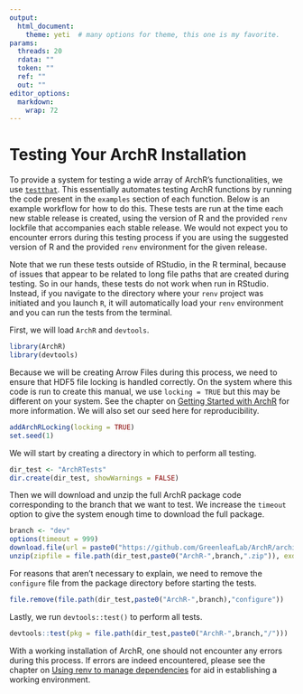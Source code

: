 ```yaml
---
output:
  html_document:
    theme: yeti  # many options for theme, this one is my favorite.
params:
  threads: 20
  rdata: ""
  token: ""
  ref: ""
  out: ""
editor_options: 
  markdown: 
    wrap: 72
---
```


# Testing Your ArchR Installation

To provide a system for testing a wide array of ArchR's functionalities, we use [`testthat`](https://testthat.r-lib.org/). This essentially automates testing ArchR functions by running the code present in the `examples` section of each function. Below is an example workflow for how to do this. These tests are run at the time each new stable release is created, using the version of R and the provided `renv` lockfile that accompanies each stable release. We would not expect you to encounter errors during this testing process if you are using the suggested version of R and the provided `renv` environment for the given release.

Note that we run these tests outside of RStudio, in the R terminal, because of issues that appear to be related to long file paths that are created during testing. So in our hands, these tests do not work when run in RStudio. Instead, if you navigate to the directory where your `renv` project was initiated and you launch `R`, it will automatically load your `renv` environment and you can run the tests from the terminal.

First, we will load `ArchR` and `devtools`.
```r
library(ArchR)
library(devtools)
```

Because we will be creating Arrow Files during this process, we need to ensure that HDF5 file locking is handled correctly. On the system where this code is run to create this manual, we use `locking = TRUE` but this may be different on your system. See the chapter on [Getting Started with ArchR](getting-started-with-archr.html) for more information. We will also set our seed here for reproducibility.

```r
addArchRLocking(locking = TRUE)
set.seed(1)
```

We will start by creating a directory in which to perform all testing.
```r
dir_test <- "ArchRTests"
dir.create(dir_test, showWarnings = FALSE)
```

Then we will download and unzip the full ArchR package code corresponding to the branch that we want to test. We increase the `timeout` option to give the system enough time to download the full package.
```r
branch <- "dev"
options(timeout = 999)
download.file(url = paste0("https://github.com/GreenleafLab/ArchR/archive/refs/heads/",branch,".zip"), destfile = file.path(dir_test,paste0("ArchR-",branch,".zip")))
unzip(zipfile = file.path(dir_test,paste0("ArchR-",branch,".zip")), exdir = dir_test)
```

For reasons that aren't necessary to explain, we need to remove the `configure` file from the package directory before starting the tests.
```r
file.remove(file.path(dir_test,paste0("ArchR-",branch),"configure"))
```

Lastly, we run `devtools::test()` to perform all tests.
```r
devtools::test(pkg = file.path(dir_test,paste0("ArchR-",branch,"/")))

```

With a working installation of ArchR, one should not encounter any errors during this process.  If errors are indeed encountered, please see the chapter on [Using renv to manage dependencies](using-renv-to-manage-dependencies.html) 
for aid in establishing a working environment.
